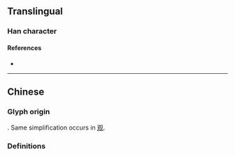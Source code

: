 {{also|權}}
{{character info}}
==Translingual==
{{Han simplified forms|權|権|权}}

===Han character===
{{Han char|rn=75|rad=木|as=02|sn=6|four=|canj=DE|ids=⿰木又}}

====References====
* {{Han ref|kx=0510.181|hdz=21156.090|uh=6743|ud=26435}}

----

==Chinese==

===Glyph origin===
{{Han simp|權|f=雚|t=又}}. Same simplification occurs in [[观]].

===Definitions===
{{zh-see|權}}
